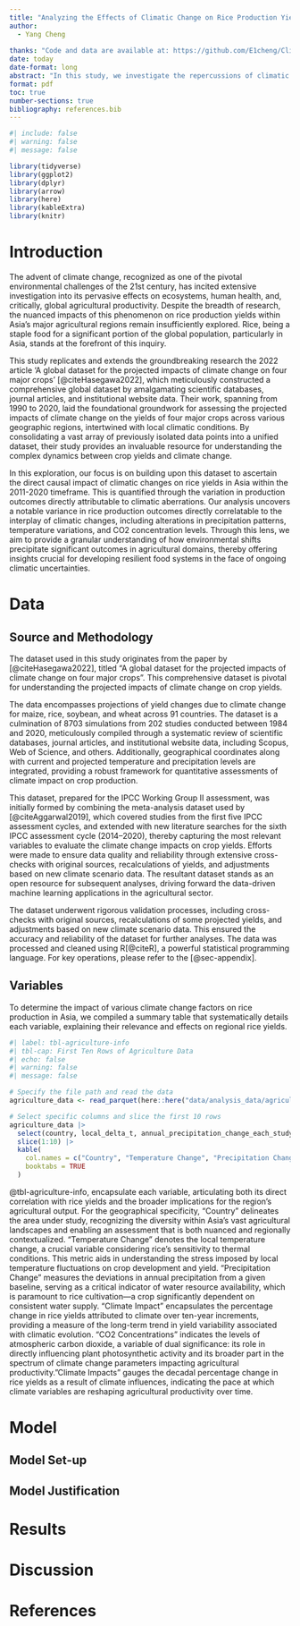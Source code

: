 ```yaml
---
title: "Analyzing the Effects of Climatic Change on Rice Production Yields in Asia Major Agricultural Regions"
author: 
  - Yang Cheng 
  
thanks: "Code and data are available at: https://github.com/E1cheng/Climate_Change_Agricultural"
date: today
date-format: long
abstract: "In this study, we investigate the repercussions of climatic alterations on rice production yields across Asia's principal agricultural regions over the decade spanning 2011 to 2020. The modeling results indicate the intricate relationship between climatic variables and rice yield fluctuations. The findings underscore significant regional disparities in rice production outcomes, attributable to the differential impacts of climate change. This research contributes to the broader understanding of the challenges and opportunities facing rice production in the context of climatic variability, offering crucial insights for the development of adaptive strategies to ensure food security in the face of environmental change."
format: pdf
toc: true
number-sections: true
bibliography: references.bib
---
```


```r
#| include: false
#| warning: false
#| message: false

library(tidyverse)
library(ggplot2)
library(dplyr)
library(arrow)
library(here)
library(kableExtra)
library(knitr)
```

# Introduction {#sec-intro}
The advent of climate change, recognized as one of the pivotal environmental challenges of the 21st century, has incited extensive investigation into its pervasive effects on ecosystems, human health, and, critically, global agricultural productivity. Despite the breadth of research, the nuanced impacts of this phenomenon on rice production yields within Asia's major agricultural regions remain insufficiently explored. Rice, being a staple food for a significant portion of the global population, particularly in Asia, stands at the forefront of this inquiry. 

This study replicates and extends the groundbreaking research the 2022 article ‘A global dataset for the projected impacts of climate change on four major crops’ [@citeHasegawa2022], which meticulously constructed a comprehensive global dataset by amalgamating scientific databases, journal articles, and institutional website data. Their work, spanning from 1990 to 2020, laid the foundational groundwork for assessing the projected impacts of climate change on the yields of four major crops across various geographic regions, intertwined with local climatic conditions. By consolidating a vast array of previously isolated data points into a unified dataset, their study provides an invaluable resource for understanding the complex dynamics between crop yields and climate change. 

In this exploration, our focus is on building upon this dataset to ascertain the direct causal impact of climatic changes on rice yields in Asia within the 2011-2020 timeframe. This is quantified through the variation in production outcomes directly attributable to climatic aberrations. Our analysis uncovers a notable variance in rice production outcomes directly correlatable to the interplay of climatic changes, including alterations in precipitation patterns, temperature variations, and CO2 concentration levels. Through this lens, we aim to provide a granular understanding of how environmental shifts precipitate significant outcomes in agricultural domains, thereby offering insights crucial for developing resilient food systems in the face of ongoing climatic uncertainties.

# Data {#sec-data}



## Source and Methodology
The dataset used in this study originates from the paper by [@citeHasegawa2022], titled "A global dataset for the projected impacts of climate change on four major crops". This comprehensive dataset is pivotal for understanding the projected impacts of climate change on crop yields. 

The data encompasses projections of yield changes due to climate change for maize, rice, soybean, and wheat across 91 countries. The dataset is a culmination of 8703 simulations from 202 studies conducted between 1984 and 2020, meticulously compiled through a systematic review of scientific databases, journal articles, and institutional website data, including Scopus, Web of Science, and others. Additionally, geographical coordinates along with current and projected temperature and precipitation levels are integrated, providing a robust framework for quantitative assessments of climate impact on crop production.

This dataset, prepared for the IPCC Working Group II assessment, was initially formed by combining the meta-analysis dataset used by [@citeAggarwal2019], which covered studies from the first five IPCC assessment cycles, and extended with new literature searches for the sixth IPCC assessment cycle (2014–2020), thereby capturing the most relevant variables to evaluate the climate change impacts on crop yields. Efforts were made to ensure data quality and reliability through extensive cross-checks with original sources, recalculations of yields, and adjustments based on new climate scenario data. The resultant dataset stands as an open resource for subsequent analyses, driving forward the data-driven machine learning applications in the agricultural sector.

The dataset underwent rigorous validation processes, including cross-checks with original sources, recalculations of some projected yields, and adjustments based on new climate scenario data. This ensured the accuracy and reliability of the dataset for further analyses. The data was processed and cleaned using R[@citeR], a powerful statistical programming language. For key operations, please refer to the [@sec-appendix]. 

##  Variables
To determine the impact of various climate change factors on rice production in Asia, we compiled a summary table that systematically details each variable, explaining their relevance and effects on regional rice yields. 

```r
#| label: tbl-agriculture-info
#| tbl-cap: First Ten Rows of Agriculture Data
#| echo: false
#| warning: false
#| message: false

# Specify the file path and read the data
agriculture_data <- read_parquet(here::here("data/analysis_data/agriculture.parquet"))

# Select specific columns and slice the first 10 rows
agriculture_data |>
  select(country, local_delta_t, annual_precipitation_change_each_study_mm, co2_ppm, climate_impacts_per_decade_percent) |> 
  slice(1:10) |>
  kable(
    col.names = c("Country", "Temperature Change", "Precipitation Change", "CO2 Concentrations", "Climate Impacts"), 
    booktabs = TRUE
  )
```

@tbl-agriculture-info, encapsulate each variable, articulating both its direct correlation with rice yields and the broader implications for the region’s agricultural output. For the geographical specificity, "Country" delineates the area under study, recognizing the diversity within Asia's vast agricultural landscapes and enabling an assessment that is both nuanced and regionally contextualized. "Temperature Change" denotes the local temperature change, a crucial variable considering rice’s sensitivity to thermal conditions. This metric aids in understanding the stress imposed by local temperature fluctuations on crop development and yield. "Precipitation Change" measures the deviations in annual precipitation from a given baseline, serving as a critical indicator of water resource availability, which is paramount to rice cultivation—a crop significantly dependent on consistent water supply. "Climate Impact" encapsulates the percentage change in rice yields attributed to climate over ten-year increments, providing a measure of the long-term trend in yield variability associated with climatic evolution. "CO2 Concentrations" indicates the levels of atmospheric carbon dioxide, a variable of dual significance: its role in directly influencing plant photosynthetic activity and its broader part in the spectrum of climate change parameters impacting agricultural productivity."Climate Impacts" gauges the decadal percentage change in rice yields as a result of climate influences, indicating the pace at which climate variables are reshaping agricultural productivity over time.

# Model {#sec-model}

##  Model Set-up

##  Model Justification


# Results  {#sec-result}


# Discussion  {#sec-discussion}


\newpage


# References